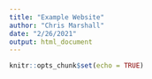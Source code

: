 ```yaml
---
title: "Example Website"
author: "Chris Marshall"
date: "2/26/2021"
output: html_document
---
```


```r
knitr::opts_chunk$set(echo = TRUE)
```

